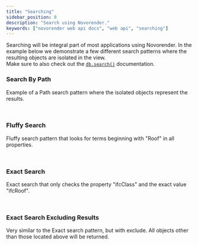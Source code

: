 ```yaml
---
title: "Searching"
sidebar_position: 8
description: "Search using Novorender."
keywords: ["novorender web api docs", "web api", "searching"]
---
```


 

Searching will be integral part of most applications using Novorender.
In the example below we demonstrate a few different search patterns where the resulting objects are isolated in the view.  
Make sure to also check out the <code>[db.search()](https://docs.novorender.com/legacy/docs/data-js-api/interfaces/DataJsAPI.ObjectDB#search)</code> documentation.

### Search By Path

Example of a Path search pattern where the isolated objects represent the results.

<PlaygroundComponent demoKey="searching.search_by_path" />
<br />

### Fluffy Search

Fluffy search pattern that looks for terms beginning with "Roof" in all properties.

<PlaygroundComponent demoKey="searching.fluffy_search" />
<br />

### Exact Search

Exact search that only checks the property "ifcClass" and the exact value "ifcRoof".

<PlaygroundComponent demoKey="searching.exact_search" />
<br />

### Exact Search Excluding Results

Very similar to the Exact search pattern, but with exclude. All objects other than those located above will be returned.

<PlaygroundComponent demoKey="searching.exact_search_excluding_result" />
